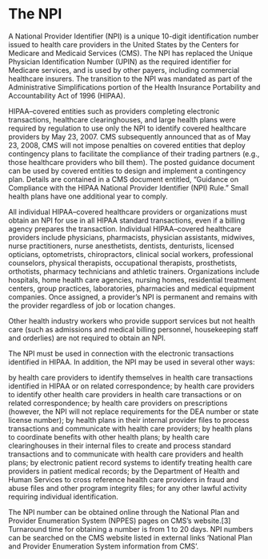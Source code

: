 # The NPI {.unnumbered}

A National Provider Identifier (NPI) is a unique 10-digit identification number issued to health care providers in the United States by the Centers for Medicare and Medicaid Services (CMS). The NPI has replaced the Unique Physician Identification Number (UPIN) as the required identifier for Medicare services, and is used by other payers, including commercial healthcare insurers. The transition to the NPI was mandated as part of the Administrative Simplifications portion of the Health Insurance Portability and Accountability Act of 1996 (HIPAA).

HIPAA–covered entities such as providers completing electronic transactions, healthcare clearinghouses, and large health plans were required by regulation to use only the NPI to identify covered healthcare providers by May 23, 2007. CMS subsequently announced that as of May 23, 2008, CMS will not impose penalties on covered entities that deploy contingency plans to facilitate the compliance of their trading partners (e.g., those healthcare providers who bill them). The posted guidance document can be used by covered entities to design and implement a contingency plan. Details are contained in a CMS document entitled, "Guidance on Compliance with the HIPAA National Provider Identifier (NPI) Rule." Small health plans have one additional year to comply.

All individual HIPAA–covered healthcare providers or organizations must obtain an NPI for use in all HIPAA standard transactions, even if a billing agency prepares the transaction. Individual HIPAA–covered healthcare providers include physicians, pharmacists, physician assistants, midwives, nurse practitioners, nurse anesthetists, dentists, denturists, licensed opticians, optometrists, chiropractors, clinical social workers, professional counselors, physical therapists, occupational therapists, prosthetists, orthotists, pharmacy technicians and athletic trainers. Organizations include hospitals, home health care agencies, nursing homes, residential treatment centers, group practices, laboratories, pharmacies and medical equipment companies. Once assigned, a provider's NPI is permanent and remains with the provider regardless of job or location changes.

Other health industry workers who provide support services but not health care (such as admissions and medical billing personnel, housekeeping staff and orderlies) are not required to obtain an NPI.

The NPI must be used in connection with the electronic transactions identified in HIPAA. In addition, the NPI may be used in several other ways:

by health care providers to identify themselves in health care transactions identified in HIPAA or on related correspondence;
by health care providers to identify other health care providers in health care transactions or on related correspondence;
by health care providers on prescriptions (however, the NPI will not replace requirements for the DEA number or state license number);
by health plans in their internal provider files to process transactions and communicate with health care providers;
by health plans to coordinate benefits with other health plans;
by health care clearinghouses in their internal files to create and process standard transactions and to communicate with health care providers and health plans;
by electronic patient record systems to identify treating health care providers in patient medical records;
by the Department of Health and Human Services to cross reference health care providers in fraud and abuse files and other program integrity files;
for any other lawful activity requiring individual identification.

The NPI number can be obtained online through the National Plan and Provider Enumeration System (NPPES) pages on CMS's website.[3] Turnaround time for obtaining a number is from 1 to 20 days. NPI numbers can be searched on the CMS website listed in external links 'National Plan and Provider Enumeration System information from CMS'.

<br>